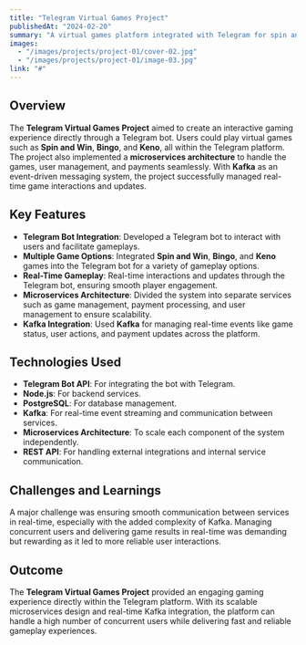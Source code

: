 ```yaml
---
title: "Telegram Virtual Games Project"
publishedAt: "2024-02-20"
summary: "A virtual games platform integrated with Telegram for spin and win, bingo, and keno games."
images:
  - "/images/projects/project-01/cover-02.jpg"
  - "/images/projects/project-01/image-03.jpg"
link: "#"
---
```


## Overview

The **Telegram Virtual Games Project** aimed to create an interactive gaming experience directly through a Telegram bot. Users could play virtual games such as **Spin and Win**, **Bingo**, and **Keno**, all within the Telegram platform. The project also implemented a **microservices architecture** to handle the games, user management, and payments seamlessly. With **Kafka** as an event-driven messaging system, the project successfully managed real-time game interactions and updates.

## Key Features

- **Telegram Bot Integration**: Developed a Telegram bot to interact with users and facilitate gameplays.
- **Multiple Game Options**: Integrated **Spin and Win**, **Bingo**, and **Keno** games into the Telegram bot for a variety of gameplay options.
- **Real-Time Gameplay**: Real-time interactions and updates through the Telegram bot, ensuring smooth player engagement.
- **Microservices Architecture**: Divided the system into separate services such as game management, payment processing, and user management to ensure scalability.
- **Kafka Integration**: Used **Kafka** for managing real-time events like game status, user actions, and payment updates across the platform.

## Technologies Used

- **Telegram Bot API**: For integrating the bot with Telegram.
- **Node.js**: For backend services.
- **PostgreSQL**: For database management.
- **Kafka**: For real-time event streaming and communication between services.
- **Microservices Architecture**: To scale each component of the system independently.
- **REST API**: For handling external integrations and internal service communication.

## Challenges and Learnings

A major challenge was ensuring smooth communication between services in real-time, especially with the added complexity of Kafka. Managing concurrent users and delivering game results in real-time was demanding but rewarding as it led to more reliable user interactions.

## Outcome

The **Telegram Virtual Games Project** provided an engaging gaming experience directly within the Telegram platform. With its scalable microservices design and real-time Kafka integration, the platform can handle a high number of concurrent users while delivering fast and reliable gameplay experiences.
